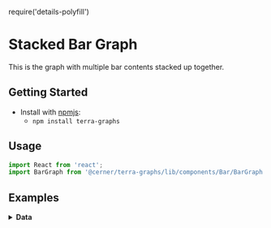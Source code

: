 require('details-polyfill')

# Stacked Bar Graph
This is the graph with multiple bar contents stacked up together.

## Getting Started

- Install with [npmjs](https://www.npmjs.com):
  - `npm install terra-graphs`

## Usage
```jsx
import React from 'react';
import BarGraph from '@cerner/terra-graphs/lib/components/Bar/BarGraph';
```
## Examples
<BarGraph />

<details>
<summary style={{fontSize: 24 }}>
<b>Data</b>
</summary>

### Graph Config object
<GraphConfig />

### Data object
<DataObject />
</details>